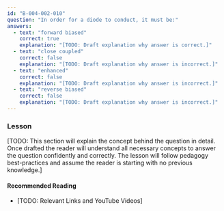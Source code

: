 ```yaml
---
id: "B-004-002-010"
question: "In order for a diode to conduct, it must be:"
answers:
  - text: "forward biased"
    correct: true
    explanation: "[TODO: Draft explanation why answer is correct.]"
  - text: "close coupled"
    correct: false
    explanation: "[TODO: Draft explanation why answer is incorrect.]"
  - text: "enhanced"
    correct: false
    explanation: "[TODO: Draft explanation why answer is incorrect.]"
  - text: "reverse biased"
    correct: false
    explanation: "[TODO: Draft explanation why answer is incorrect.]"
---
```


### Lesson

[TODO: This section will explain the concept behind the question in detail. Once drafted the reader will understand all necessary concepts to answer the question confidently and correctly. The lesson will follow pedagogy best-practices and assume the reader is starting with no previous knowledge.]

#### Recommended Reading

- [TODO: Relevant Links and YouTube Videos]
